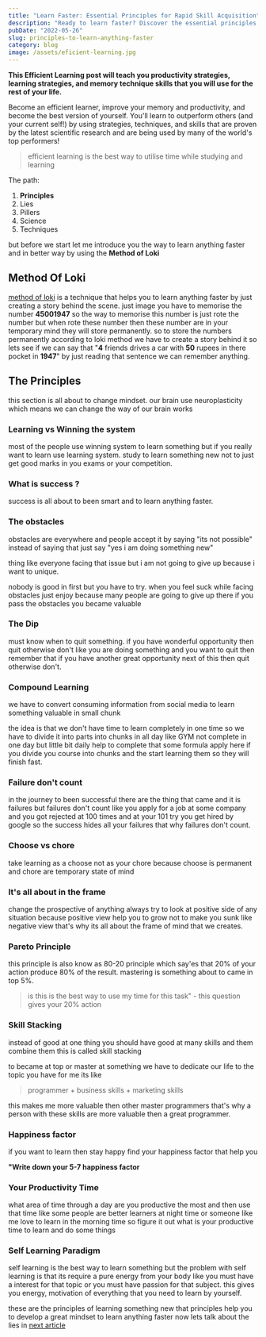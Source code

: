 ```yaml
---
title: "Learn Faster: Essential Principles for Rapid Skill Acquisition"
description: "Ready to learn faster? Discover the essential principles for rapid skill acquisition and start accelerating your learning journey. Unlock your potential and achieve success in record time."
pubDate: "2022-05-26"
slug: principles-to-learn-anything-faster
category: blog
image: /assets/eficient-learning.jpg
---
```



**This Efficient Learning post will teach you productivity strategies, learning strategies, and memory technique skills that you will use for the rest of your life.**

Become an efficient learner, improve your memory and productivity, and become the best version of yourself. You'll learn to outperform others (and your current self!) by using strategies, techniques, and skills that are proven by the latest scientific research and are being used by many of the world's top performers!

> efficient learning is the best way to utilise time while studying and learning

The path:

1. **Principles**
2. Lies
3. Pillers
4. Science
5. Techniques

but before we start let me introduce you the way to learn anything faster and in better way by using the **Method of Loki**

## Method Of Loki

[method of loki](https://numenta.com/blog/2017/08/29/method-of-loci/#:~:text=The%20method%20of%20loci%20is,%2C%20words%2C%20faces%2C%20etc.) is a technique that helps you to learn anything faster by just creating a story behind the scene. just image you have to memorise the number **45001947** so the way to memorise this number is just rote the number but when rote these number then these number are in your temporary mind they will store permanently. so to store the numbers permanently according to loki method we have to create a story behind it so lets see if we can say that "**4** friends drives a car with **50** rupees in there pocket in **1947**" by just reading that sentence we can remember anything.

## The Principles

this section is all about to change mindset. our brain use neuroplasticity which means we can change the way of our brain works

### Learning vs Winning the system

most of the people use winning system to learn something but if you really want to learn use learning system. study to learn something new not to just get good marks in you exams or your competition.

### What is success ?

success is all about to been smart and to learn anything faster.

### The obstacles

obstacles are everywhere and people accept it by saying "its not possible" instead of saying that just say "yes i am doing something new"

thing like everyone facing that issue but i am not going to give up because i want to unique.

nobody is good in first but you have to try. when you feel suck while facing obstacles just enjoy because many people are going to give up there if you pass the obstacles you became valuable

### The Dip

must know when to quit something. if you have wonderful opportunity then quit otherwise don't like you are doing something and you want to quit then remember that if you have another great opportunity next of this then quit otherwise don't.

### Compound Learning

we have to convert consuming information from social media to learn something valuable in small chunk

the idea is that we don't have time to learn completely in one time so we have to divide it into parts into chunks in all day like GYM not complete in one day but little bit daily help to complete that some formula apply here if you divide you course into chunks and the start learning them so they will finish fast.

### Failure don't count

in the journey to been successful there are the thing that came and it is failures but failures don't count like you apply for a job at some company and you got rejected at 100 times and at your 101 try you get hired by google so the success hides all your failures that why failures don't count.

### Choose vs chore

take learning as a choose not as your chore because choose is permanent and chore are temporary state of mind

### It's all about in the frame

change the prospective of anything always try to look at positive side of any situation because positive view help you to grow not to make you sunk like negative view that's why its all about the frame of mind that we creates.

### Pareto Principle

this principle is also know as 80-20 principle which say'es that 20% of your action produce 80% of the result. mastering is something about to came in top 5%.

> is this is the best way to use my time for this task" - this question gives your 20% action

### Skill Stacking

instead of good at one thing you should have good at many skills and them combine them this is called skill stacking

to became at top or master at something we have to dedicate our life to the topic you have for me its like

> programmer + business skills + marketing skills

this makes me more valuable then other master programmers that's why a person with these skills are more valuable then a great programmer.

### Happiness factor

if you want to learn then stay happy find your happiness factor that help you

**"Write down your 5-7 happiness factor**

### Your Productivity Time

what area of time through a day are you productive the most and then use that time like some people are better learners at night time or someone like me love to learn in the morning time so figure it out what is your productive time to learn and do some things

### Self Learning Paradigm

self learning is the best way to learn something but the problem with self learning is that its require a pure energy from your body like you must have a interest for that topic or you must have passion for that subject. this gives you energy, motivation of everything that you need to learn by yourself.

these are the principles of learning something new that principles help you to develop a great mindset to learn anything faster now lets talk about the lies in [next article](https://gxanshu.in/blog/how-to-master-anything-faster/)
